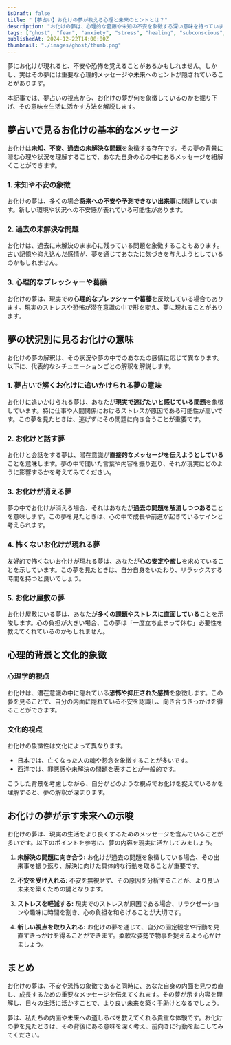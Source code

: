 ```yaml
---
isDraft: false
title: "【夢占い】お化けの夢が教える心理と未来のヒントとは？"
description: "お化けの夢は、心理的な葛藤や未知の不安を象徴する深い意味を持っています。夢占いの視点から、お化けの夢が伝えるメッセージと、それがあなたの人生にどのように影響を与えるのかを解説します。"
tags: ["ghost", "fear", "anxiety", "stress", "healing", "subconscious", "self-improvement", "change"]
publishedAt: 2024-12-22T14:00:00Z
thumbnail: "./images/ghost/thumb.png"
---
```


夢にお化けが現れると、不安や恐怖を覚えることがあるかもしれません。しかし、実はその夢には重要な心理的メッセージや未来へのヒントが隠されていることがあります。

本記事では、夢占いの視点から、お化けの夢が何を象徴しているのかを掘り下げ、その意味を生活に活かす方法を解説します。

<TableOfContents />

<AdUnit />

## 夢占いで見るお化けの基本的なメッセージ

お化けは<strong>未知、不安、過去の未解決な問題</strong>を象徴する存在です。その夢の背景に潜む心理や状況を理解することで、あなた自身の心の中にあるメッセージを紐解くことができます。

### 1. 未知や不安の象徴

お化けの夢は、多くの場合<strong>将来への不安や予測できない出来事</strong>に関連しています。新しい環境や状況への不安感が表れている可能性があります。

### 2. 過去の未解決な問題

お化けは、過去に未解決のまま心に残っている問題を象徴することもあります。古い記憶や抑え込んだ感情が、夢を通じてあなたに気づきを与えようとしているのかもしれません。

### 3. 心理的なプレッシャーや葛藤

お化けの夢は、現実での<strong>心理的なプレッシャーや葛藤</strong>を反映している場合もあります。現実のストレスや恐怖が潜在意識の中で形を変え、夢に現れることがあります。

<AdUnit />

## 夢の状況別に見るお化けの意味

お化けの夢の解釈は、その状況や夢の中でのあなたの感情に応じて異なります。以下に、代表的なシチュエーションごとの解釈を解説します。

### 1. 夢占いで解くお化けに追いかけられる夢の意味

お化けに追いかけられる夢は、あなたが<strong>現実で逃げたいと感じている問題</strong>を象徴しています。特に仕事や人間関係におけるストレスが原因である可能性が高いです。この夢を見たときは、逃げずにその問題に向き合うことが重要です。

### 2. お化けと話す夢

お化けと会話をする夢は、潜在意識が<strong>直接的なメッセージを伝えようとしている</strong>ことを意味します。夢の中で聞いた言葉や内容を振り返り、それが現実にどのように影響するかを考えてみてください。

### 3. お化けが消える夢

夢の中でお化けが消える場合、それはあなたが<strong>過去の問題を解消しつつある</strong>ことを意味します。この夢を見たときは、心の中で成長や前進が起きているサインと考えられます。

### 4. 怖くないお化けが現れる夢

友好的で怖くないお化けが現れる夢は、あなたが<strong>心の安定や癒し</strong>を求めていることを示しています。この夢を見たときは、自分自身をいたわり、リラックスする時間を持つと良いでしょう。

### 5. お化け屋敷の夢

お化け屋敷にいる夢は、あなたが<strong>多くの課題やストレスに直面している</strong>ことを示唆します。心の負担が大きい場合、この夢は「一度立ち止まって休む」必要性を教えてくれているのかもしれません。

<AdUnit />

## 心理的背景と文化的象徴

### 心理学的視点

お化けは、潜在意識の中に隠れている<strong>恐怖や抑圧された感情</strong>を象徴します。この夢を見ることで、自分の内面に隠れている不安を認識し、向き合うきっかけを得ることができます。

### 文化的視点

お化けの象徴性は文化によって異なります。

- 日本では、亡くなった人の魂や怨念を象徴することが多いです。
- 西洋では、罪悪感や未解決の問題を表すことが一般的です。

こうした背景を考慮しながら、自分がどのような視点でお化けを捉えているかを理解すると、夢の解釈が深まります。

<AdUnit />

## お化けの夢が示す未来への示唆

お化けの夢は、現実の生活をより良くするためのメッセージを含んでいることが多いです。以下のポイントを参考に、夢の内容を現実に活かしてみましょう。

1. <strong>未解決の問題に向き合う:</strong>
   お化けが過去の問題を象徴している場合、その出来事を振り返り、解決に向けた具体的な行動を取ることが重要です。

2. <strong>不安を受け入れる:</strong>
   不安を無視せず、その原因を分析することが、より良い未来を築くための鍵となります。

3. <strong>ストレスを軽減する:</strong>
   現実でのストレスが原因である場合、リラクゼーションや趣味に時間を割き、心の負担を和らげることが大切です。

4. <strong>新しい視点を取り入れる:</strong>
   お化けの夢を通じて、自分の固定観念や行動を見直すきっかけを得ることができます。柔軟な姿勢で物事を捉えるよう心がけましょう。

<AdUnit />

## まとめ

お化けの夢は、不安や恐怖の象徴であると同時に、あなた自身の内面を見つめ直し、成長するための重要なメッセージを伝えてくれます。その夢が示す内容を理解し、日々の生活に活かすことで、より良い未来を築く手助けとなるでしょう。

夢は、私たちの内面や未来への道しるべを教えてくれる貴重な体験です。お化けの夢を見たときは、その背後にある意味を深く考え、前向きに行動を起こしてみてください。
